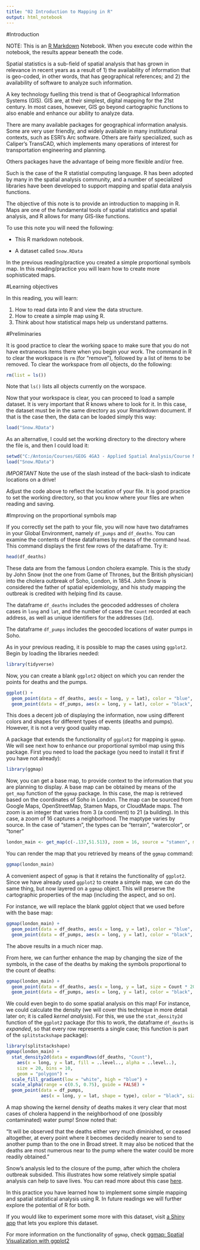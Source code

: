 ```yaml
---
title: "02 Introduction to Mapping in R"
output: html_notebook
---
```


#Introduction

NOTE: This is an [R Markdown](http://rmarkdown.rstudio.com) Notebook. When you execute code within the notebook, the results appear beneath the code. 

Spatial statistics is a sub-field of spatial analysis that has grown in relevance in recent years as a result of 1) the availability of information that is geo-coded, in other words, that has geographical references; and 2) the availability of software to analyze such information.

A key technology fuelling this trend is that of Geographical Information Systems (GIS). GIS are, at their simplest, digital mapping for the 21st century. In most cases, however, GIS go beyond cartographic functions to also enable and enhance our ability to analyze data.

There are many available packages for geographical information analysis. Some are very user friendly, and widely available in many institutional contexts, such as ESRI's Arc software. Others are fairly specialized, such as Caliper's TransCAD, which implements many operations of interest for transportation engineering and planning. 

Others packages have the advantage of being more flexible and/or free.

Such is the case of the R statistial computing language. R has been adopted by many in the spatial analysis community, and a number of specialized libraries have been developed to support mapping and spatial data analysis functions.

The objective of this note is to provide an introduction to mapping in R. Maps are one of the fundamental tools of spatial statistics and spatial analysis, and R allows for many GIS-like functions.

To use this note you will need the following:

* This R markdown notebook.

* A dataset called `Snow.RData`

In the previous reading/practice you created a simple proportional symbols map. In this reading/practice you will learn how to create more sophisticated maps.

#Learning objectives

In this reading, you will learn:

1. How to read data into R and view the data structure.
2. How to create a simple map using R.
3. Think about how statistical maps help us understand patterns. 

#Preliminaries

It is good practice to clear the working space to make sure that you do not have extraneous items there when you begin your work. The command in R to clear the workspace is `rm` (for "remove"), followed by a list of items to be removed. To clear the workspace from _all_ objects, do the following:
```r
rm(list = ls())
```

Note that `ls()` lists all objects currently on the worspace.

Now that your workspace is clear, you can proceed to load a sample dataset. It is very important that R knows where to look for it. In this case, the dataset must be in the same directory as your Rmarkdown document. If that is the case then, the data can be loaded simply this way:

```r
load("Snow.RData")
```

As an alternative, I could set the working directory to the directory where the file is, and then I could load it:
```r
setwd("C:/Antonio/Courses/GEOG 4GA3 - Applied Spatial Analysis/Course Material EXPERIMENTAL/01. Statistical Maps")
load("Snow.RData")
```

*IMPORTANT* Note the use of the slash instead of the back-slash to indicate locations on a drive!

Adjust the code above to reflect the location of your file. It is good practice to set the working directory, so that you know where your files are when reading and saving.

#Improving on the proportional symbols map

If you correctly set the path to your file, you will now have two dataframes in your Global Environment, namely `df_pumps` and `df_deaths`. You can examine the contents of these dataframes by means of the command `head`. This command displays the first few rows of the dataframe. Try it:
```r
head(df_deaths)
```

These data are from the famous London cholera example. This is the study by John Snow (not the one from Game of Thrones, but the British physician) into the cholera outbreak of Soho, London, in 1854. John Snow is considered the father of spatial epidemiology, and his study mapping the outbreak is credited with helping find its cause.

The dataframe `df_deaths` includes the geocoded addresses of cholera cases in `long` and `lat`, and the number of cases the `Count` recorded at each address, as well as unique identifiers for the addresses (`Id`).

The dataframe `df_pumps` includes the geocoded locations of water pumps in Soho.

As in your previous reading, it is possible to map the cases using `ggplot2`. Begin by loading the libraries needed:
```r
library(tidyverse)
```

Now, you can create a blank `ggplot2` object on which you can render the points for deaths and the pumps.
```r
ggplot() +
  geom_point(data = df_deaths, aes(x = long, y = lat), color = "blue", shape = 16) +
  geom_point(data = df_pumps, aes(x = long, y = lat), color = "black", shape = 17)
```

This does a decent job of displaying the information, now using different colors and shapes for different types of events (deaths and pumps). However, it is not a very good quality map.

A package that extends the functionality of `ggplot2` for mapping is `ggmap`. We will see next how to enhance our proportional symbol map using this package. First you  need to load the package (you need to install it first if you have not already):
```r
library(ggmap)
```

Now, you can get a base map, to provide context to the information that you are planning to display. A base map can be obtained by means of the `get_map` function of the `ggmap` package. In this case, the map is retrieved based on the coordinates of Soho in London. The map can be sourced from Google Maps, OpenStreetMap, Stamen Maps, or CloudMade maps. The zoom is an integer that varies from 3 (a continent) to 21 (a building). In this case, a zoom of 16 captures a neighborhood. The maptype varies by source. In the case of "stamen", the types can be "terrain", "watercolor", or "toner"
```r
london_main <- get_map(c(-.137,51.513), zoom = 16, source = "stamen", maptype = "toner")
```

You can render the map that you retrieved by means of the `ggmap` command:
```r
ggmap(london_main)
```

A convenient aspect of `ggmap` is that it retains the functionality of `ggplot2`. Since we have already used `ggplot2` to create a simple map, we can do the same thing, but now layered on a `ggmap` object. This will preserve the cartographic properties of the map (including the aspect, and so on).

For instance, we will replace the blank ggplot object that we used before with the base map:
```r
ggmap(london_main) +
  geom_point(data = df_deaths, aes(x = long, y = lat), color = "blue", shape = 16) +
  geom_point(data = df_pumps, aes(x = long, y = lat), color = "black", shape = 17)
```

The above results in a much nicer map.

From here, we can further enhance the map by changing the size of the symbols, in the case of the deaths by making the symbols proportional to the count of deaths:
```r
ggmap(london_main) + 
  geom_point(data = df_deaths, aes(x = long, y = lat, size = Count * 20), color = "blue") +
  geom_point(data = df_pumps, aes(x = long, y = lat), color = "black", size = 5, shape = 17)
```

We could even begin to do some spatial analysis on this map! For instance, we could calculate the density (we will cover this technique in more detail later on; it is called _kernel analysis_). For this, we use the `stat_density2d` function of the `ggplot2` package (for this to work, the dataframe `df_deaths` is _expanded_, so that every row represents a single case; this function is part of the `splitstackshape` package):
```r
library(splitstackshape)
ggmap(london_main) +
  stat_density2d(data = expandRows(df_deaths, "Count"),
    aes(x = long, y = lat, fill = ..level.., alpha = ..level..),
    size = 20, bins = 10,
    geom = "polygon") +
  scale_fill_gradient(low = "white", high = "blue") +
  scale_alpha(range = c(0.5, 0.75), guide = FALSE) +
  geom_point(data = df_pumps, 
             aes(x = long, y = lat, shape = type), color = "black", size = 5, shape = 17)
```

A map showing the kernel density of deaths makes it very clear that most cases of cholera happend in the neighborhood of one (possibly contaminated) water pump! Snow noted that:

"It will be observed that the deaths either very much diminished, or ceased altogether, at every point where it becomes decidedly nearer to send to another pump than to the one in Broad street. It may also be noticed that the deaths are most numerous near to the pump where the water could be more readily obtained."

Snow's analysis led to the closure of the pump, after which the cholera outbreak subsided. This illustrates how some relatively simple spatial analysis can help to save lives. You can read more about this case [here](https://en.wikipedia.org/wiki/1854_Broad_Street_cholera_outbreak).

In this practice you have learned how to implement some simple mapping and spatial statistical analysis using R. In future readings we will further explore the potential of R for both.

If you would like to experiment some more with this dataset, visit [a Shiny app](link) that lets you explore this dataset.
             
For more information on the functionality of `ggmap`, check [ggmap: Spatial Visualization with ggplot2](http://stat405.had.co.nz/ggmap.pdf)